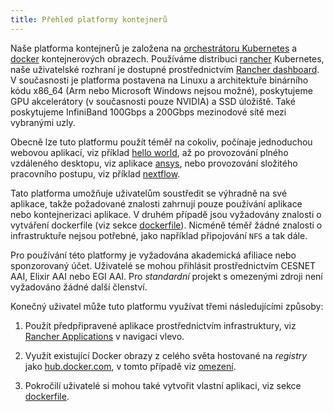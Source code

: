 ```yaml
---
title: Přehled platformy kontejnerů
---
```


Naše platforma kontejnerů je založena na [orchestrátoru Kubernetes](https://kubernetes.io/) a [docker](https://hub.docker.com/) kontejnerových obrazech. Používáme distribuci [rancher](https://rancher.com) Kubernetes, naše uživatelské rozhraní  je dostupné prostřednictvím [Rancher dashboard](https://rancher.cloud.e-infra.cz). V současnosti je platforma postavena na Linuxu a architektuře binárního kódu x86\_64 (Arm nebo Microsoft Windows nejsou možné), poskytujeme GPU akcelerátory (v současnosti pouze NVIDIA) a SSD úložiště. Také poskytujeme InfiniBand 100Gbps a 200Gbps mezinodové sítě mezi vybranými uzly.

Obecně lze tuto platformu použít téměř na cokoliv, počínaje jednoduchou webovou aplikací, viz příklad [hello world](../examples/helloworld), až po provozování plného vzdáleného desktopu, viz aplikace [ansys](../rancher-apps/ansys), nebo provozování složitého pracovního postupu, viz příklad [nextflow](../workflows/nextflow).

Tato platforma umožňuje uživatelům soustředit se výhradně na své aplikace, takže požadované znalosti zahrnují pouze používání aplikace nebo kontejnerizaci aplikace. V druhém případě jsou vyžadovány znalosti o vytváření dockerfile (viz sekce [dockerfile](../docker/dockerfile)). Nicméně téměř žádné znalosti o infrastruktuře nejsou potřebné, jako například připojování `NFS` a tak dále.

Pro používání této platformy je vyžadována akademická afiliace nebo sponzorovaný účet. Uživatelé se mohou přihlásit prostřednictvím CESNET AAI, Elixir AAI nebo EGI AAI. Pro *standardní* projekt s omezenými zdroji není vyžadováno žádné další členství.

Konečný uživatel může tuto platformu využívat třemi následujícími způsoby:

1. Použít předpřipravené aplikace prostřednictvím infrastruktury, viz [Rancher Applications](../rancher-applications/overview) v navigaci vlevo.

2. Využít existující Docker obrazy z celého světa hostované na *registry* jako [hub.docker.com](https://hub.docker.com), v tomto případě viz [omezení](../docker/limitations).

3. Pokročilí uživatelé si mohou také vytvořit vlastní aplikaci, viz sekce [dockerfile](../docker/dockerfile).
